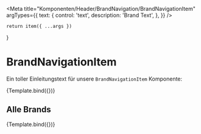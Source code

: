 


<Meta
    title="Komponenten/Header/BrandNavigation/BrandNavigationItem"
    argTypes={{
        text: {
            control: 'text',
            description: 'Brand Text',
        },
    }}
/>

    return item({ ...args })
}


# BrandNavigationItem

Ein toller Einleitungstext für unsere `BrandNavigationItem` Komponente:

<Preview withToolbar>
    <Story
        name="hessenschau"
        args={{
            text: 'hessenschau',
        }}
    >
        {Template.bind({})}
    </Story>
</Preview>

<ArgsTable story="hessenschau" />

## Alle Brands

<Canvas>
    <Story name="Brands from File" args={JsonData.brandNavigationItems[2]}>
        {Template.bind({})}
    </Story>
</Canvas>
